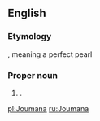 ==English==

===Etymology===
{{etyl|ar|en}}, meaning a perfect pearl

===Proper noun===
{{en-proper noun}}

# {{given name|female|from=Arabic}}.

[[pl:Joumana]]
[[ru:Joumana]]